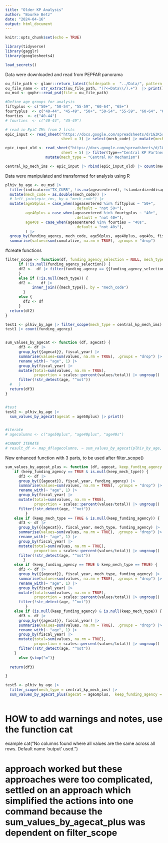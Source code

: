 ```yaml
---
title: "Older KP Analysis"
author: "Bourke Betz"
date: "2024-04-16"
output: html_document
---
```


```r
knitr::opts_chunk$set(echo = TRUE)

```

```r
library(tidyverse)
library(gagglr)
library(googlesheets4)

load_secrets()
```

Data were downloaded and read from PEPFAR panorama
```r
ou_file_path <- glamr::return_latest(folderpath =  "../Data/", pattern = "OU_IM_FY2") |> print()
ou_file_name <- str_extract(ou_file_path, "(?<=Data\\/).+")  |> print()
ou_msd <- gophr::read_psd(file = ou_file_path)
```
```r
#Define age groups for analysis
fiftyplus <- c("50+", "50-54", "55-59", "60-64", "65+")
fourtyplus  <- c("40-44", "45-49", "50+", "50-54", "55-59", "60-64", "65+")
fourties  <- c("40-44")
# fourties  <- c("40-44", "45-49")

```

```r
# read in EpiC IMs from 2 lists
epic_input <- read_sheet("https://docs.google.com/spreadsheets/d/1G3K5rXeU54FN54FehPa6LCsJLnAx0rD5aVtrJ5ys-hw/edit#gid=797015621",
                         sheet = 3) |> select(mech_code) |> mutate(mech_type = "Central KP Partner Mechanism") 

epic_input_old <- read_sheet("https://docs.google.com/spreadsheets/d/1G3K5rXeU54FN54FehPa6LCsJLnAx0rD5aVtrJ5ys-hw/edit#gid=797015621",
                         sheet = 5) |> filter(type=="Central KP Partner Mechanism") |> select(mech_code) |> 
                  mutate(mech_type = "Central KP Mechanism")

central_kp_mech_ims <- epic_input |> rbind(epic_input_old) |> count(mech_code, mech_type) |> select(-n)
```



Data were manipulated and transformed for analysis using R
```r
plhiv_by_age <- ou_msd |>
  filter(indicator=="TX_CURR", !is.na(ageasentered), !standardizeddisaggregate == "Age/Sex/ARVDispense/HIVStatus") |> 
  mutate(mech_code = as.double(mech_code)) |> 
  # left_join(epic_ims, by = "mech_code") |> 
  mutate(age50plus = case_when(ageasentered %in% fiftyplus ~ "50+",
                               .default = "not 50+"),
         age40plus = case_when(ageasentered %in% fourtyplus ~ "40+",
                               .default = "not 40+"),
         age40s = case_when(ageasentered %in% fourties ~ "40s",
                               .default = "not 40s"),
         ) |> 
  group_by(funding_agency, mech_code, age50plus, age40plus, age40s, fiscal_year, indicator) |> 
  summarise(values=sum(cumulative, na.rm = TRUE), .groups = "drop")

```

#create functions
```r

filter_scope <- function(df, funding_agency_selection = NULL, mech_type = NULL) {
      if (!is.null(funding_agency_selection)) {
      df2 <-  df |> filter(funding_agency == {{funding_agency_selection}})
      }
      else if (!is.null(mech_type)) {
      df2 <-    df |> 
            inner_join({{mech_type}}, by = "mech_code")
        }
      else {
        df2 <- df
      }
  return(df2)
}

test1 <- plhiv_by_age |> filter_scope(mech_type = central_kp_mech_ims)
test1 |> count(funding_agency)


sum_values_by_agecat <- function (df, agecat) {
      df3 <- df |>   
      group_by({{agecat}}, fiscal_year) |> 
      summarise(values=sum(values, na.rm = TRUE), .groups = "drop") |> 
      rename_with(~ "age", 1) |> 
      group_by(fiscal_year) |> 
      mutate(total=sum(values, na.rm = TRUE),
             proportion = scales::percent(values/total)) |> ungroup() |> 
      filter(!str_detect(age, "^not"))
  #   }    
  return(df3)
}


#test
test2 <- plhiv_by_age |> 
  sum_values_by_agecat(agecat = age50plus) |> print()


#iterate
# agecolumns <- c("age50plus", "age40plus", "age40s")

#CANNOT ITERATE
# result_df <- map_df(agecolumns, ~ sum_values_by_agecat(plhiv_by_age, agecat = .x))

```


New enhanced function with 3 parts, to be used after filter_scope()
```r

sum_values_by_agecat_plus <- function (df, agecat, keep_funding_agency = NULL, keep_mech_type = NULL) {
    if (keep_funding_agency == TRUE & is.null(keep_mech_type)) {
      df3 <- df |>
      group_by({{agecat}}, fiscal_year, funding_agency) |>
      summarise(values=sum(values, na.rm = TRUE), .groups = "drop") |>
      rename_with(~ "age", 1) |>
      group_by(fiscal_year) |>
      mutate(total=sum(values, na.rm = TRUE),
             proportion = scales::percent(values/total)) |> ungroup() |>
      filter(!str_detect(age, "^not"))
         }
    else if (keep_mech_type == TRUE & is.null(keep_funding_agency)) {
      df3 <- df |>
      group_by({{agecat}}, fiscal_year, mech_type, funding_agency) |>
      summarise(values=sum(values, na.rm = TRUE), .groups = "drop") |>
      rename_with(~ "age", 1) |>
      group_by(fiscal_year) |>
      mutate(total=sum(values, na.rm = TRUE),
             proportion = scales::percent(values/total)) |> ungroup() |>
      filter(!str_detect(age, "^not"))
        }
    else if (keep_funding_agency == TRUE & keep_mech_type == TRUE) {
      df3 <- df |>
      group_by({{agecat}}, fiscal_year, mech_type, funding_agency) |>
      summarise(values=sum(values, na.rm = TRUE), .groups = "drop") |>
      rename_with(~ "age", 1) |>
      group_by(fiscal_year) |>
      mutate(total=sum(values, na.rm = TRUE),
             proportion = scales::percent(values/total)) |> ungroup() |>
      filter(!str_detect(age, "^not"))
         }
    else if (is.null(keep_funding_agency) & is.null(keep_mech_type)) {
      df3 <- df |>
      group_by({{agecat}}, fiscal_year) |>
      summarise(values=sum(values, na.rm = TRUE), .groups = "drop") |>
      rename_with(~ "age", 1) |>
      group_by(fiscal_year) |>
      mutate(total=sum(values, na.rm = TRUE),
             proportion = scales::percent(values/total)) |> ungroup() |>
      filter(!str_detect(age, "^not"))
    }
      else {stop("m")}
  
  return(df3)

}

test5 <- plhiv_by_age |> 
  filter_scope(mech_type = central_kp_mech_ims) |>
  sum_values_by_agecat_plus(agecat = age50plus,  keep_funding_agency = TRUE, keep_mech_type = TRUE) |> print()



```
# HOW to add warnings and notes, use the function cat
example  cat("No columns found where all values are the same across all rows. Default name 'output' used.\n")


# approach worked but these approaches were too complicated, settled on an approach which simplified the actions into one command because the sum_values_by_agecat_plus was dependent on filter_scope
